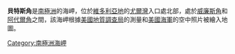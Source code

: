 {{unreferenced|time=2013-10-27T08:32:58+00:00}}
{{coord|70|43|S|166|47|E|source:GNIS|display=title}}

'''貝特斯角'''是[[南極洲|南極洲]]的海岬，位於[[維多利亞地|維多利亞地]]的[[尤爾灣|尤爾灣]]入口處北部，處於[[威廉斯角|威廉斯角]]和[[阿代爾角|阿代爾角]]之間，該海岬根據[[美國地質調查局|美國地質調查局]]的測量和[[美國海軍|美國海軍]]的空中照片被繪入地圖。

{{Antarctica-geo-stub}}
[[Category:南極洲海岬|Category:南極洲海岬]]